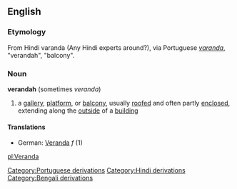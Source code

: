 ==English==
===Etymology===
From Hindi varanda (Any Hindi experts around?), via Portuguese ''[[varanda]]'', "verandah", "balcony".
===Noun===
'''verandah''' (sometimes ''veranda'')
# a [[gallery]], [[platform]], or [[balcony]], usually [[roofed]] and often partly [[enclosed]], extending along the [[outside]] of a [[building]]
====Translations====
*German: [[Veranda]] ''f'' (1)

[[Category:Portuguese derivations]]
[[Category:Hindi derivations]]
[[Category:Bengali derivations]]

[[pl:Veranda]]